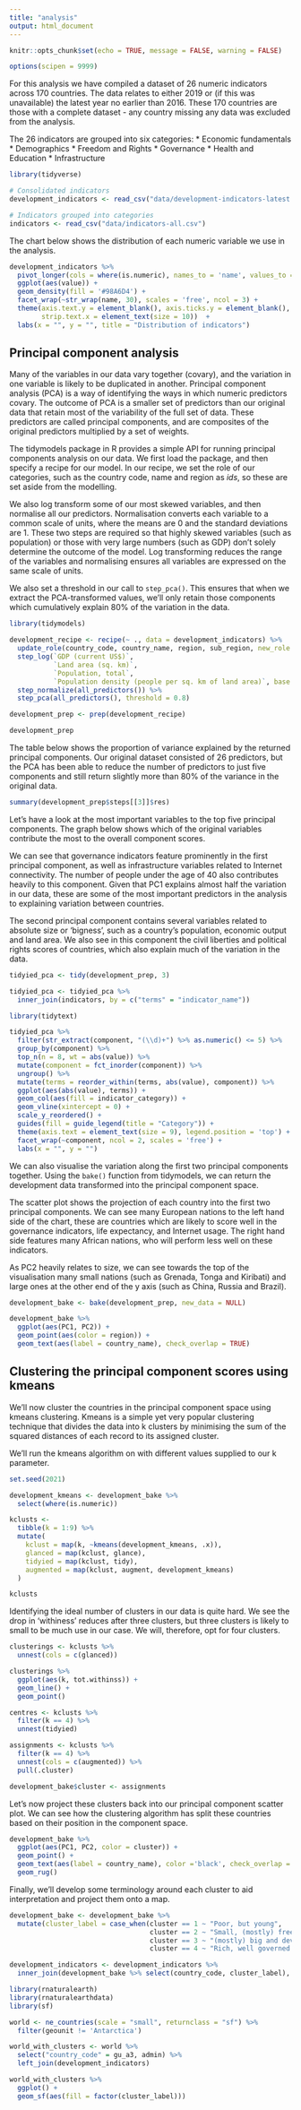 ```yaml
---
title: "analysis"
output: html_document
---
```



```r
knitr::opts_chunk$set(echo = TRUE, message = FALSE, warning = FALSE)

options(scipen = 9999)
```

For this analysis we have compiled a dataset of 26 numeric indicators across 170 countries. The data relates to either 2019 or (if this was unavailable) the latest year no earlier than 2016. These 170 countries are those with a complete dataset - any country missing any data was excluded from the analysis. 

The 26 indicators are grouped into six categories:
* Economic fundamentals
* Demographics
* Freedom and Rights
* Governance
* Health and Education
* Infrastructure

```r
library(tidyverse)

# Consolidated indicators
development_indicators <- read_csv("data/development-indicators-latest.csv")

# Indicators grouped into categories
indicators <- read_csv("data/indicators-all.csv")
```

The chart below shows the distribution of each numeric variable we use in the analysis. 

```r

development_indicators %>% 
  pivot_longer(cols = where(is.numeric), names_to = 'name', values_to = 'value') %>% 
  ggplot(aes(value)) + 
  geom_density(fill = '#98A6D4') + 
  facet_wrap(~str_wrap(name, 30), scales = 'free', ncol = 3) + 
  theme(axis.text.y = element_blank(), axis.ticks.y = element_blank(), 
        strip.text.x = element_text(size = 10))  + 
  labs(x = "", y = "", title = "Distribution of indicators")
```

## Principal component analysis
Many of the variables in our data vary together (covary), and the variation in one variable is likely to be duplicated in another. Principal component analysis (PCA) is a way of identifying the ways in which numeric predictors covary. The outcome of PCA is a smaller set of predictors than our original data that retain most of the variability of the full set of data. These predictors are called principal components, and are composites of the original predictors multiplied by a set of weights. 

The tidymodels package in R provides a simple API for running principal components analysis on our data. We first load the package, and then specify a recipe for our model. In our recipe, we set the role of our categories, such as the country code, name and region as *ids*, so these are set aside from the modelling. 

We also log transform some of our most skewed variables, and then normalise all our predictors. Normalisation converts each variable to a common scale of units, where the means are 0 and the standard deviations are 1. These two steps are required so that highly skewed variables (such as population) or those with very large numbers (such as GDP) don't solely determine the outcome of the model. Log transforming reduces the range of the variables and normalising ensures all variables are expressed on the same scale of units. 

We also set a threshold in our call to `step_pca()`. This ensures that when we extract the PCA-transformed values, we'll only retain those components which cumulatively explain 80% of the variation in the data. 

```r
library(tidymodels)

development_recipe <- recipe(~ ., data = development_indicators) %>% 
  update_role(country_code, country_name, region, sub_region, new_role = 'id') %>% 
  step_log(`GDP (current US$)`, 
           `Land area (sq. km)`,
           `Population, total`, 
           `Population density (people per sq. km of land area)`, base = 2) %>% 
  step_normalize(all_predictors()) %>% 
  step_pca(all_predictors(), threshold = 0.8)

development_prep <- prep(development_recipe)

development_prep

```

The table below shows the proportion of variance explained by the returned principal components. Our original dataset consisted of 26 predictors, but the PCA has been able to reduce the number of predictors to just five components and still return slightly more than 80% of the variance in the original data. 

```r
summary(development_prep$steps[[3]]$res)

```

Let's have a look at the most important variables to the top five principal components. The graph below shows which of the original variables contribute the most to the overall component scores.  

We can see that governance indicators feature prominently in the first principal component, as well as infrastructure variables related to Internet connectivity. The number of people under the age of 40 also contributes heavily to this component. Given that PC1 explains almost half the variation in our data, these are some of the most important predictors in the analysis to explaining variation between countries. 

The second principal component contains several variables related to absolute size or 'bigness', such as a country's population, economic output and land area. We also see in this component the civil liberties and political rights scores of countries, which also explain much of the variation in the data.   

```r
tidyied_pca <- tidy(development_prep, 3)

tidyied_pca <- tidyied_pca %>% 
  inner_join(indicators, by = c("terms" = "indicator_name"))

library(tidytext)

tidyied_pca %>% 
  filter(str_extract(component, "(\\d)+") %>% as.numeric() <= 5) %>% 
  group_by(component) %>% 
  top_n(n = 8, wt = abs(value)) %>% 
  mutate(component = fct_inorder(component)) %>% 
  ungroup() %>% 
  mutate(terms = reorder_within(terms, abs(value), component)) %>% 
  ggplot(aes(abs(value), terms)) + 
  geom_col(aes(fill = indicator_category)) + 
  geom_vline(xintercept = 0) + 
  scale_y_reordered() + 
  guides(fill = guide_legend(title = "Category")) + 
  theme(axis.text = element_text(size = 9), legend.position = 'top') + 
  facet_wrap(~component, ncol = 2, scales = 'free') + 
  labs(x = "", y = "")

```

We can also visualise the variation along the first two principal components together. Using the `bake()` function from tidymodels, we can return the development data transformed into the principal component space. 

The scatter plot shows the projection of each country into the first two principal components. We can see many European nations to the left hand side of the chart, these are countries which are likely to score well in the governance indicators, life expectancy, and Internet usage. The right hand side features many African nations, who will perform less well on these indicators. 

As PC2 heavily relates to size, we can see towards the top of the visualisation many small nations (such as Grenada, Tonga and Kiribati) and large ones at the other end of the y axis (such as China, Russia and Brazil). 

```r
development_bake <- bake(development_prep, new_data = NULL)

development_bake %>% 
  ggplot(aes(PC1, PC2)) + 
  geom_point(aes(color = region)) + 
  geom_text(aes(label = country_name), check_overlap = TRUE)

```

## Clustering the principal component scores using kmeans
We'll now cluster the countries in the principal component space using kmeans clustering. Kmeans is a simple yet very popular clustering technique that divides the data into k clusters by minimising the sum of the squared distances of each record to its assigned cluster. 

We'll run the kmeans algorithm on with different values supplied to our k parameter. 

```r
set.seed(2021)

development_kmeans <- development_bake %>% 
  select(where(is.numeric))

kclusts <- 
  tibble(k = 1:9) %>% 
  mutate(
    kclust = map(k, ~kmeans(development_kmeans, .x)),
    glanced = map(kclust, glance),
    tidyied = map(kclust, tidy),
    augmented = map(kclust, augment, development_kmeans)
  )

kclusts

```

Identifying the ideal number of clusters in our data is quite hard. We see the drop in 'withiness' reduces after three clusters, but three clusters is likely to small to be much use in our case. We will, therefore, opt for four clusters. 

```r
clusterings <- kclusts %>%
  unnest(cols = c(glanced))

clusterings %>% 
  ggplot(aes(k, tot.withinss)) +
  geom_line() +
  geom_point()

centres <- kclusts %>% 
  filter(k == 4) %>% 
  unnest(tidyied)

```



```r
assignments <- kclusts %>% 
  filter(k == 4) %>% 
  unnest(cols = c(augmented)) %>% 
  pull(.cluster)

development_bake$cluster <- assignments 

```

Let's now project these clusters back into our principal component scatter plot. We can see how the clustering algorithm has split these countries based on their position in the component space. 

```r

development_bake %>% 
  ggplot(aes(PC1, PC2, color = cluster)) + 
  geom_point() + 
  geom_text(aes(label = country_name), color ='black', check_overlap = TRUE) + 
  geom_rug()

```

Finally, we'll develop some terminology around each cluster to aid interpretation and project them onto a map. 

```r
development_bake <- development_bake %>% 
  mutate(cluster_label = case_when(cluster == 1 ~ "Poor, but young",
                                   cluster == 2 ~ "Small, (mostly) free and developing",
                                   cluster == 3 ~ "(mostly) big and developing",
                                   cluster == 4 ~ "Rich, well governed and free"))

development_indicators <- development_indicators %>% 
  inner_join(development_bake %>% select(country_code, cluster_label), by = c("country_code"))

library(rnaturalearth)
library(rnaturalearthdata)
library(sf)

world <- ne_countries(scale = "small", returnclass = "sf") %>% 
  filter(geounit != 'Antarctica')

world_with_clusters <- world %>% 
  select("country_code" = gu_a3, admin) %>% 
  left_join(development_indicators)

world_with_clusters %>% 
  ggplot() + 
  geom_sf(aes(fill = factor(cluster_label)))

```





